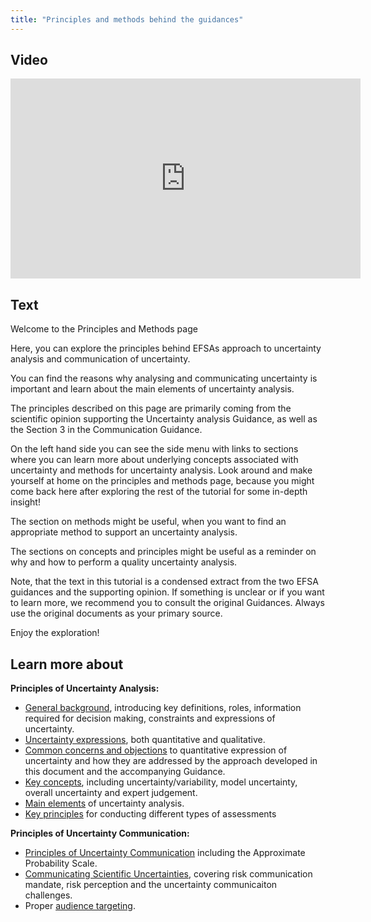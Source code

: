 ```yaml
---
title: "Principles and methods behind the guidances"
---
```



:::: {.panel-tabset}

## Video

<iframe width="560px" height="320px" allowfullscreen="true" allow="autoplay *" title="Sequence_01_PrinciplesAndMethods" src="https://lu.instructuremedia.com/embed/2d8edf56-eeb9-4fa6-be68-b1fad7cea742" frameborder="0"></iframe>

## Text

Welcome to the Principles and Methods page 

Here, you can explore the principles behind EFSAs approach to uncertainty analysis and communication of uncertainty. 

You can find the reasons why analysing and communicating uncertainty is important and learn about the main elements of uncertainty analysis. 

The principles described on this page are primarily coming from the scientific opinion supporting the Uncertainty analysis Guidance, as well as the Section 3 in the Communication Guidance.

On the left hand side you can see the side menu with links to sections where you can learn more about underlying concepts associated with uncertainty and methods for uncertainty analysis. 
Look around and make yourself at home on the principles and methods page, because you might come back here after exploring the rest of the tutorial for some in-depth insight! 

The section on methods might be useful, when you want to find an appropriate method to support an uncertainty analysis. 

The sections on concepts and principles might be useful as a reminder on why and how to perform a quality uncertainty analysis. 

Note, that the text in this tutorial is a condensed extract from the two EFSA guidances and the supporting opinion. If something is unclear or if you want to learn more, we recommend you to consult the original Guidances. Always use the original documents as your primary source. 

Enjoy the exploration!


::::


:::{.callout-note}
## Learn more about

**Principles of Uncertainty Analysis:**

- [General background](principles-and-methods/uncertainty-analysis-background.qmd), introducing key definitions, roles, information required for decision making, constraints and expressions of uncertainty.
- [Uncertainty expressions](principles-and-methods/uncertainty-analysis-expressions.qmd), both quantitative and qualitative.
- [Common concerns and objections](principles-and-methods/uncertainty-analysis-concerns.qmd) to quantitative expression of uncertainty and how they are addressed by the approach developed in this document and the accompanying Guidance.
- [Key concepts](principles-and-methods/uncertainty-analysis-key-concepts.qmd), including uncertainty/variability, model uncertainty, overall uncertainty and expert judgement.
- [Main elements](principles-and-methods/uncertainty-analysis-main-elements.qmd) of uncertainty analysis.
- [Key principles](principles-and-methods/uncertainty-analysis-key-principles.qmd) for conducting different types of assessments


**Principles of Uncertainty Communication:**

- [Principles of Uncertainty Communication](principles-and-methods/uncertainty-communication-principles.qmd) including the Approximate Probability Scale.
- [Communicating Scientific Uncertainties](principles-and-methods/uncertainty-communication-principles.qmd), covering risk communication mandate, risk perception and the uncertainty communicaiton challenges.
- Proper [audience targeting](principles-and-methods/uncertainty-communication-principles.qmd).
:::
